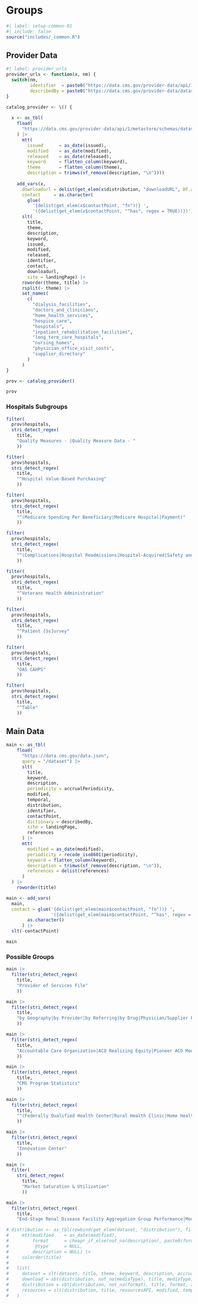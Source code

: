 # Groups {#sec-keygroups}

```r
#| label: setup-common-01
#| include: false
source("includes/_common.R")
```

## Provider Data

```r
#| label: provider_urls
provider_urls <- function(x, nm) {
  switch(nm,
         identifier  = paste0("https://data.cms.gov/provider-data/api/1/datastore/query/", x, "/0"),
         describedBy = paste0("https://data.cms.gov/provider-data/dataset/", x, "#data-dictionary"))
}
```

```r
catalog_provider <- \() {
  
  x <- as_tbl(
    fload(
      "https://data.cms.gov/provider-data/api/1/metastore/schemas/dataset/items"
    ) |>
      mtt(
        issued      = as_date(issued),
        modified    = as_date(modified),
        released    = as_date(released),
        keyword     = flatten_column(keyword),
        theme       = flatten_column(theme),
        description = trimws(sf_remove(description, "\n"))))
  
    add_vars(x,
      downloadurl = delist(get_elem(x$distribution, "downloadURL", DF.as.list = TRUE)),
      contact     = as.character(
        glue(
          '{delist(get_elem(x$contactPoint, "fn"))} ',
          '({delist(get_elem(x$contactPoint, "^has", regex = TRUE))})'))) |> 
      slt(
        title,
        theme,
        description,
        keyword,
        issued,
        modified,
        released,
        identifier,
        contact,
        downloadurl,
        site = landingPage) |> 
      roworder(theme, title) |> 
      rsplit(~ theme) |> 
      set_names(
        c(
          "dialysis_facilities",
          "doctors_and_clinicians",
          "home_health_services",
          "hospice_care",
          "hospitals",
          "inpatient_rehabilitation_facilities",
          "long_term_care_hospitals",
          "nursing_homes",
          "physician_office_visit_costs",
          "supplier_directory"
        )
      )
}

prov <- catalog_provider()

prov
```

### Hospitals Subgroups

```r
filter(
  prov$hospitals, 
  stri_detect_regex(
    title, 
    "Quality Measures - |Quality Measure Data - "
    ))

filter(
  prov$hospitals, 
  stri_detect_regex(
    title, 
    "^Hospital Value-Based Purchasing"
    ))

filter(
  prov$hospitals, 
  stri_detect_regex(
    title, 
    "^(Medicare Spending Per Beneficiary|Medicare Hospital|Payment)"
    ))

filter(
  prov$hospitals, 
  stri_detect_regex(
    title, 
    "^(Complications|Hospital Readmissions|Hospital-Acquired|Safety and Healthcare|Unplanned|Timely|Healthcare Associated)"
    ))

filter(
  prov$hospitals, 
  stri_detect_regex(
    title, 
    "^Veterans Health Administration"
    ))

filter(
  prov$hospitals, 
  stri_detect_regex(
    title, 
    "^Patient [Ss]urvey"
    ))

filter(
  prov$hospitals, 
  stri_detect_regex(
    title, 
    "OAS CAHPS"
    ))

filter(
  prov$hospitals, 
  stri_detect_regex(
    title, 
    "^Table"
    ))
```


## Main Data

```r
main <- as_tbl(
    fload(
      "https://data.cms.gov/data.json", 
      query = "/dataset") |>
      slt(
        title,
        keyword,
        description,
        periodicity = accrualPeriodicity,
        modified,
        temporal,
        distribution,
        identifier,
        contactPoint,
        dictionary = describedBy,
        site = landingPage,
        references
      ) |>
      mtt(
        modified = as_date(modified),
        periodicity = recode_iso8601(periodicity),
        keyword = flatten_column(keyword),
        description = trimws(sf_remove(description, "\n")),
        references = delist(references)
      )
  ) |>
    roworder(title)

main <- add_vars(
  main,
  contact = glue('{delist(get_elem(main$contactPoint, "fn"))} ',
                 '({delist(get_elem(main$contactPoint, "^has", regex = TRUE))})') |> 
        as.character()
      ) |> 
  slt(-contactPoint)

main
```

### Possible Groups

```r
main |> 
  filter(stri_detect_regex(
    title, 
    "Provider of Services File"
    ))

main |> 
  filter(stri_detect_regex(
    title, 
    "by Geography|by Provider|by Referring|by Drug|Physician/Supplier Procedure Summary|Hospital Provider Cost Report"
    ))

main |> 
  filter(stri_detect_regex(
    title, 
    "Accountable Care Organization|ACO Realizing Equity|Pioneer ACO Model"
    ))

main |> 
  filter(stri_detect_regex(
    title, 
    "CMS Program Statistics"
    ))

main |> 
  filter(stri_detect_regex(
    title, 
    "^(Federally Qualified Health Center|Rural Health Clinic|Home Health Agency|Hospice|Skilled Nursing Facility|Long-Term Care Facility|Hospital|Home Infusion)"
    ))

main |> 
  filter(stri_detect_regex(
    title, 
    "Innovation Center"
    ))

main |> 
  filter(
    stri_detect_regex(
      title, 
      "Market Saturation & Utilization"
      ))

main |> 
  filter(stri_detect_regex(
    title, 
    "End-Stage Renal Disease Facility Aggregation Group Performance|Medicare Dialysis Facilities"))
```

```r
# distribution <- as_tbl(rowbind(get_elem(dataset, "distribution"), fill = TRUE)) |>
#     mtt(modified    = as_date(modified),
#         format      = cheapr_if_else(not_na(description), paste0(format, "-", description), format),
#         `@type`     = NULL,
#         description = NULL) |>
#     colorder(title)
# 
#   list(
#     dataset = slt(dataset, title, theme, keyword, description, accrualPeriodicity, contactPoint, describedBy, identifier, modified, landingPage, temporal, references) |> uniq(),
#     download = sbt(distribution, not_na(mediaType), title, mediaType, downloadURL, modified, temporal) |> uniq(),
#     distribution = sbt(distribution, not_na(format), title, format, accessURL, modified, temporal) |> uniq(),
#     resources = slt(distribution, title, resourcesAPI, modified, temporal) |> uniq()
#   )
```
